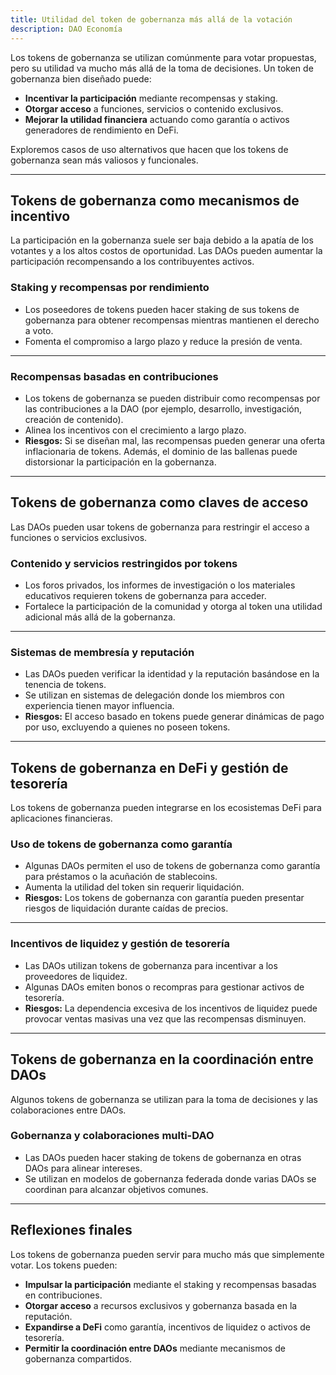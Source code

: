 ```yaml
---
title: Utilidad del token de gobernanza más allá de la votación
description: DAO Economía
---
```


Los tokens de gobernanza se utilizan comúnmente para votar propuestas, pero su utilidad va mucho más allá de la toma de decisiones. Un token de gobernanza bien diseñado puede:
- **Incentivar la participación** mediante recompensas y staking.
- **Otorgar acceso** a funciones, servicios o contenido exclusivos.
- **Mejorar la utilidad financiera** actuando como garantía o activos generadores de rendimiento en DeFi.

Exploremos casos de uso alternativos que hacen que los tokens de gobernanza sean más valiosos y funcionales.

---

## Tokens de gobernanza como mecanismos de incentivo

La participación en la gobernanza suele ser baja debido a la apatía de los votantes y a los altos costos de oportunidad. Las DAOs pueden aumentar la participación recompensando a los contribuyentes activos.

### Staking y recompensas por rendimiento
- Los poseedores de tokens pueden hacer staking de sus tokens de gobernanza para obtener recompensas mientras mantienen el derecho a voto.
- Fomenta el compromiso a largo plazo y reduce la presión de venta.

---

### Recompensas basadas en contribuciones
- Los tokens de gobernanza se pueden distribuir como recompensas por las contribuciones a la DAO (por ejemplo, desarrollo, investigación, creación de contenido).
- Alinea los incentivos con el crecimiento a largo plazo.
- **Riesgos:** Si se diseñan mal, las recompensas pueden generar una oferta inflacionaria de tokens. Además, el dominio de las ballenas puede distorsionar la participación en la gobernanza.

---

## Tokens de gobernanza como claves de acceso

Las DAOs pueden usar tokens de gobernanza para restringir el acceso a funciones o servicios exclusivos.

### Contenido y servicios restringidos por tokens
- Los foros privados, los informes de investigación o los materiales educativos requieren tokens de gobernanza para acceder.
- Fortalece la participación de la comunidad y otorga al token una utilidad adicional más allá de la gobernanza.

---

### Sistemas de membresía y reputación
- Las DAOs pueden verificar la identidad y la reputación basándose en la tenencia de tokens.
- Se utilizan en sistemas de delegación donde los miembros con experiencia tienen mayor influencia. 
- **Riesgos:** El acceso basado en tokens puede generar dinámicas de pago por uso, excluyendo a quienes no poseen tokens.

---

## Tokens de gobernanza en DeFi y gestión de tesorería

Los tokens de gobernanza pueden integrarse en los ecosistemas DeFi para aplicaciones financieras.

### Uso de tokens de gobernanza como garantía
- Algunas DAOs permiten el uso de tokens de gobernanza como garantía para préstamos o la acuñación de stablecoins.
- Aumenta la utilidad del token sin requerir liquidación.
- **Riesgos:** Los tokens de gobernanza con garantía pueden presentar riesgos de liquidación durante caídas de precios.

---

### Incentivos de liquidez y gestión de tesorería
- Las DAOs utilizan tokens de gobernanza para incentivar a los proveedores de liquidez.
- Algunas DAOs emiten bonos o recompras para gestionar activos de tesorería. 
- **Riesgos:** La dependencia excesiva de los incentivos de liquidez puede provocar ventas masivas una vez que las recompensas disminuyen.

---

## Tokens de gobernanza en la coordinación entre DAOs

Algunos tokens de gobernanza se utilizan para la toma de decisiones y las colaboraciones entre DAOs.

### Gobernanza y colaboraciones multi-DAO
- Las DAOs pueden hacer staking de tokens de gobernanza en otras DAOs para alinear intereses.
- Se utilizan en modelos de gobernanza federada donde varias DAOs se coordinan para alcanzar objetivos comunes.

---

## Reflexiones finales

Los tokens de gobernanza pueden servir para mucho más que simplemente votar. Los tokens pueden:
- **Impulsar la participación** mediante el staking y recompensas basadas en contribuciones.
- **Otorgar acceso** a recursos exclusivos y gobernanza basada en la reputación.
- **Expandirse a DeFi** como garantía, incentivos de liquidez o activos de tesorería.
- **Permitir la coordinación entre DAOs** mediante mecanismos de gobernanza compartidos.